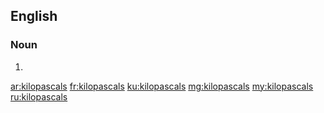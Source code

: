 {{also|kilo-pascals}}
==English==

===Noun===
{{head|en|noun plural form}}

# {{plural of|kilopascal|lang=en}}

[[ar:kilopascals]]
[[fr:kilopascals]]
[[ku:kilopascals]]
[[mg:kilopascals]]
[[my:kilopascals]]
[[ru:kilopascals]]